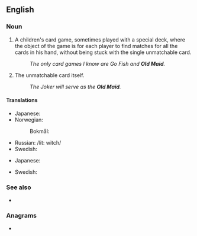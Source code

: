 {{also|old maid}}
==English==

===Noun===
{{en-noun|head=[[old|Old]] [[maid|Maid]]|-}}

# A children's card game, sometimes played with a special deck, where the object of the game is for each player to find matches for all the cards in his hand, without being stuck with the single unmatchable card.
#: ''The only card games I know are Go Fish and '''Old Maid'''.''
# The unmatchable card itself.
#: ''The Joker will serve as the '''Old Maid'''.''

====Translations====
{{trans-top|card game}}
* Japanese: {{t|ja|ババ抜き|tr=babanuki|sc=Jpan}}
* Norwegian:
*: Bokmål: {{t+|nb|svarteper|m}}
{{trans-mid}}
* Russian: {{t+|ru|ве́дьма|f}} /lit: witch/
* Swedish: {{t|sv|Svarte Petter}}
{{trans-bottom}}

{{trans-top|card}}
* Japanese: {{t|ja|ババ|tr=baba|sc=Jpan}}
{{trans-mid}}
* Swedish: {{t|sv|Svarte Petter}}
{{trans-bottom}}

===See also===
* {{l|en|old maid}}

===Anagrams===
* {{anagrams|en|miladdo}}